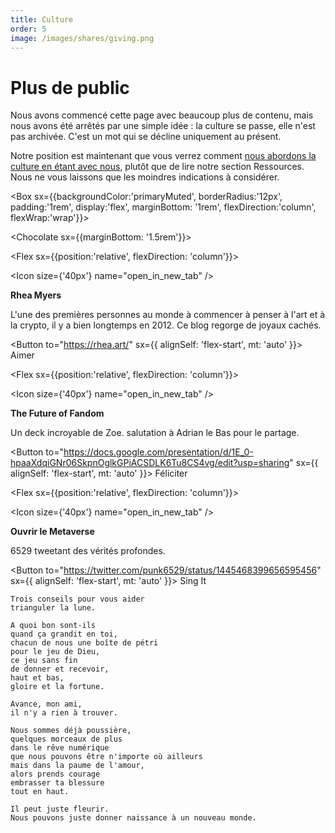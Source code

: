 ```yaml
---
title: Culture
order: 5
image: /images/shares/giving.png
---
```


# Plus de public

Nous avons commencé cette page avec beaucoup plus de contenu, mais nous avons été arrêtés par une simple idée : la culture se passe, elle n'est pas archivée. C'est un mot qui se décline uniquement au présent.

Notre position est maintenant que vous verrez comment [nous abordons la culture en étant avec nous](/build/culture), plutôt que de lire notre section Ressources. Nous ne vous laissons que les moindres indications à considérer.

<Box sx={{backgroundColor:'primaryMuted', borderRadius:'12px', padding:'1rem', display:'flex', marginBottom: '1rem', flexDirection:'column', flexWrap:'wrap'}}>

<Chocolate sx={{marginBottom: '1.5rem'}}>

<Flex sx={{position:'relative', flexDirection: 'column'}}>

<Icon size={'40px'} name="open_in_new_tab" />

**Rhea Myers**

L'une des premières personnes au monde à commencer à penser à l'art et à la crypto, il y a bien longtemps en 2012. Ce blog regorge de joyaux cachés.

<Button to="https://rhea.art/" sx={{ alignSelf: 'flex-start', mt: 'auto' }}>
  Aimer
</Button>

</Flex>

<Flex sx={{position:'relative', flexDirection: 'column'}}>

<Icon size={'40px'} name="open_in_new_tab" />

**The Future of Fandom**

Un deck incroyable de Zoe. salutation à Adrian le Bas pour le partage.

<Button
  to="https://docs.google.com/presentation/d/1E_0-hpaaXdqiGNr06SkpnOglkGPiACSDLK6Tu8CS4vg/edit?usp=sharing"
  sx={{ alignSelf: 'flex-start', mt: 'auto' }}>
  Féliciter
</Button>

</Flex>

<Flex sx={{position:'relative', flexDirection: 'column'}}>

<Icon size={'40px'} name="open_in_new_tab" />

**Ouvrir le Metaverse**

6529 tweetant des vérités profondes.

<Button
  to="https://twitter.com/punk6529/status/1445468399656595456"
  sx={{ alignSelf: 'flex-start', mt: 'auto' }}>
  Sing It
</Button>

</Flex>

</Chocolate>

</Box>

<Aligner center>

    Trois conseils pour vous aider
    trianguler la lune.

    A quoi bon sont-ils
    quand ça grandit en toi,
    chacun de nous une boîte de pétri
    pour le jeu de Dieu,
    ce jeu sans fin
    de donner et recevoir,
    haut et bas,
    gloire et la fortune.

    Avance, mon ami,
    il n'y a rien à trouver.

    Nous sommes déjà poussière,
    quelques morceaux de plus
    dans le rêve numérique
    que nous pouvons être n'importe où ailleurs
    mais dans la paume de l'amour,
    alors prends courage
    embrasser ta blessure
    tout en haut.

    Il peut juste fleurir.
    Nous pouvons juste donner naissance à un nouveau monde.

</Aligner>
